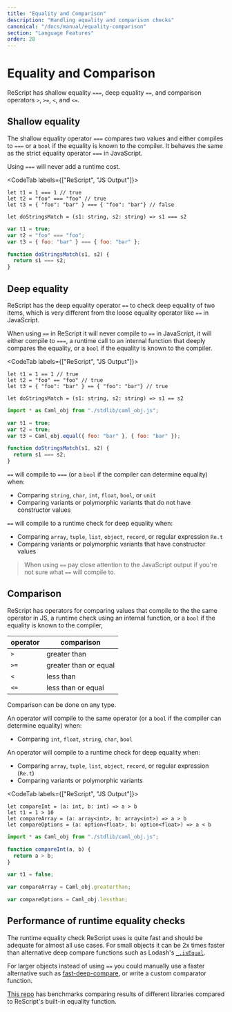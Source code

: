 ```yaml
---
title: "Equality and Comparison"
description: "Handling equality and comparison checks"
canonical: "/docs/manual/equality-comparison"
section: "Language Features"
order: 28
---
```


# Equality and Comparison

ReScript has shallow equality `===`, deep equality `==`, and comparison operators `>`, `>=`, `<`, and `<=`.

## Shallow equality

The shallow equality operator `===` compares two values and either compiles to `===` or a `bool` if the equality is known to the compiler.
It behaves the same as the strict equality operator `===` in JavaScript.

Using `===` will never add a runtime cost.

<CodeTab labels={["ReScript", "JS Output"]}>

```res
let t1 = 1 === 1 // true
let t2 = "foo" === "foo" // true
let t3 = { "foo": "bar" } === { "foo": "bar"} // false

let doStringsMatch = (s1: string, s2: string) => s1 === s2
```

```js
var t1 = true;
var t2 = "foo" === "foo";
var t3 = { foo: "bar" } === { foo: "bar" };

function doStringsMatch(s1, s2) {
  return s1 === s2;
}
```

</CodeTab>

## Deep equality

ReScript has the deep equality operator `==` to check deep equality of two items, which is very different from the loose equality operator like `==` in JavaScript.

When using `==` in ReScript it will never compile to `==` in JavaScript,
it will either compile to `===`, a runtime call to an internal function that deeply compares the equality, or a `bool` if the equality is known to the compiler.

<CodeTab labels={["ReScript", "JS Output"]}>

```res
let t1 = 1 == 1 // true
let t2 = "foo" == "foo" // true
let t3 = { "foo": "bar" } == { "foo": "bar"} // true

let doStringsMatch = (s1: string, s2: string) => s1 == s2
```

```js
import * as Caml_obj from "./stdlib/caml_obj.js";

var t1 = true;
var t2 = true;
var t3 = Caml_obj.equal({ foo: "bar" }, { foo: "bar" });

function doStringsMatch(s1, s2) {
  return s1 === s2;
}
```

</CodeTab>

`==` will compile to `===` (or a `bool` if the compiler can determine equality) when:

- Comparing `string`, `char`, `int`, `float`, `bool`, or `unit`
- Comparing variants or polymorphic variants that do not have constructor values

`==` will compile to a runtime check for deep equality when:

- Comparing `array`, `tuple`, `list`, `object`, `record`, or regular expression `Re.t`
- Comparing variants or polymorphic variants that have constructor values

> When using `==` pay close attention to the JavaScript output if you're not sure what `==` will compile to.

## Comparison

ReScript has operators for comparing values that compile to the the same operator in JS, a runtime check using an internal function, or a `bool` if the equality is known to the compiler,

| operator | comparison            |
| -------- | --------------------- |
| `>`      | greater than          |
| `>=`     | greater than or equal |
| `<`      | less than             |
| `<=`     | less than or equal    |

Comparison can be done on any type.

An operator will compile to the same operator (or a `bool` if the compiler can determine equality) when:

- Comparing `int`, `float`, `string`, `char`, `bool`

An operator will compile to a runtime check for deep equality when:

- Comparing `array`, `tuple`, `list`, `object`, `record`, or regular expression (`Re.t`)
- Comparing variants or polymorphic variants

<CodeTab labels={["ReScript", "JS Output"]}>

```res
let compareInt = (a: int, b: int) => a > b
let t1 = 1 > 10
let compareArray = (a: array<int>, b: array<int>) => a > b
let compareOptions = (a: option<float>, b: option<float>) => a < b
```

```js
import * as Caml_obj from "./stdlib/caml_obj.js";

function compareInt(a, b) {
  return a > b;
}

var t1 = false;

var compareArray = Caml_obj.greaterthan;

var compareOptions = Caml_obj.lessthan;
```

</CodeTab>

## Performance of runtime equality checks

The runtime equality check ReScript uses is quite fast and should be adequate for almost all use cases.
For small objects it can be 2x times faster than alternative deep compare functions such as Lodash's [`_.isEqual`](https://lodash.com/docs/4.17.15#isEqual).

For larger objects instead of using `==` you could manually use a faster alternative such as [fast-deep-compare](https://www.npmjs.com/package/fast-deep-equal), or write a custom comparator function.

[This repo](https://github.com/jderochervlk/rescript-perf) has benchmarks comparing results of different libraries compared to ReScript's built-in equality function.
